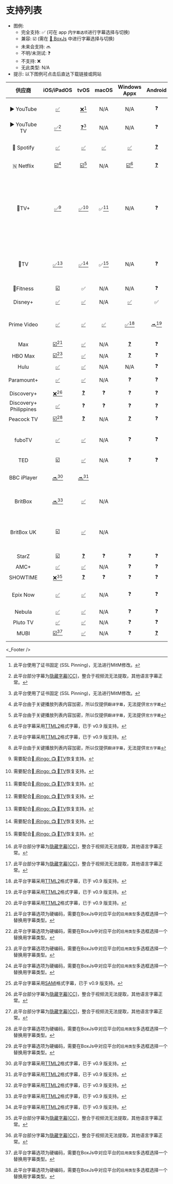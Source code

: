 
# 支持列表
  * 图例:
    * 完全支持: ✅ (可在 app 内`字幕选项`进行字幕选择与切换)
    * 兼容: ☑️ (需在 [🧰 BoxJs](../box-js) 中进行字幕选择与切换)
    * 未来会支持: 🔜
    * 不明/未测试: ❓
    * 不支持: ❌
    * 无此类型: N/A
  * 提示: 以下图例可点击后直达下载链接或网站

|  供应商  |iOS/iPadOS|  tvOS  |  macOS  | Windows<br/>Appx | Android | Web | 备注 |
|   :-:   |   :-:   |   :-:   |   :-:   |   :-:   |   :-:   |   :-:   |   :-:   |
| ▶ YouTube |   [✅](https://apps.apple.com/hk/app/youtube/id544007664)   |   [❌](https://apps.apple.com/hk/app/youtube/id544007664?platform=appleTV)[^1]   |   N/A   |   N/A   |   ❓   |   ✅   |   包含YouTube Music   |
|▶ YouTube TV|   [✅](https://apps.apple.com/us/app/youtube-tv/id1193350206)[^8]   |   [❓](https://apps.apple.com/us/app/youtube-tv/id1193350206?platform=appleTV)[^1]   |   N/A   |   N/A   |   ❓   |   ✅   |        |
| 🎵 Spotify |   [✅](https://apps.apple.com/tw/app/spotify-music-and-podcasts/id324684580)   |   [✅](https://apps.apple.com/us/app/spotify-music-and-podcasts/id324684580?platform=appleTV)   |   [✅](https://www.spotify.com/download)   |   [✅](https://apps.microsoft.com/detail/9NCBCSZSJRSB)   |   [❓](https://play.google.com/store/apps/details?id=com.spotify.music)   |   [✅](https://www.spotify.com)   |   支持播客逐字稿翻译   |
| 🇳 Netflix |   [☑️](https://apps.apple.com/us/app/netflix/id363590051)[^7]   |   [☑️](https://apps.apple.com/us/app/youtube-tv/id1193350206?platform=appleTV)[^7]   |   N/A   |   [☑️](https://apps.microsoft.com/store/detail/netflix/9WZDNCRFJ3TJ)[^3]   |   [❓](https://play.google.com/store/apps/details?id=com.netflix.mediaclient&hl=en_US)   |   [☑️](https://www.netflix.com)[^3][^7]   |        |
|  TV+  |   [✅](https://apps.apple.com/hk/app/apple-tv/id1174078549)[^2]   |   [✅](https://apps.apple.com/hk/app/apple-tv/id1174078549?platform=appleTV)[^2]   |   ✅[^2]   |   N/A   |   ❓   |   [✅](https://tv.apple.com/)[^2]   |   Apple TV app中的订阅内容<br/>包含[MLS Season Pass](https://tv.apple.com/us/channel/mls-season-pass/tvs.sbd.7000)<br/>包含部分录制体育节目   |
|  TV  |   [✅](https://apps.apple.com/hk/app/apple-tv/id1174078549)[^2]   |   [✅](https://apps.apple.com/hk/app/apple-tv/id1174078549?platform=appleTV)[^2]   |   ✅[^2]   |   N/A   |   ❓   |   N/A   |   Apple TV app中的购买与租借内容[^8]   |
| Fitness| [☑️](https://apps.apple.com/cn/app/fitness/id1208224953) |   ✅   |   N/A   |   N/A   |   ❓   |   N/A   | [^8] |
| Disney+ |   [✅](https://apps.apple.com/hk/app/disney/id1446075923)   |   [✅](https://apps.apple.com/hk/app/disney/id1446075923?platform=appleTV)   |   N/A   |   [✅](https://www.microsoft.com/zh-cn/p/disney/9nxqxxlfst89)   |   ✅   |   [✅](https://www.disneyplus.com/)   |   包含[Hulu Hub](https://thewaltdisneycompany.com/hulu-on-disney-beta-launch/)   |
|Prime Video|   [✅](https://apps.apple.com/hk/app/amazon-prime-video/id545519333)   |   [✅](https://apps.apple.com/hk/app/amazon-prime-video/id545519333?platform=appleTV)   |   [✅](https://apps.apple.com/hk/app/amazon-prime-video/id545519333)   |   [✅](https://www.microsoft.com/zh-cn/p/amazon-prime-video-for-windows/9p6rc76msmmj?activetab=pivot:overviewtab)[^3]   |   🔜[^3]   |   [✅](https://www.primevideo.com)[^3]   |   包含Prime Video Channel   |
| Max |   [☑️](https://apps.apple.com/us/app/max-stream-hbo-tv-movies/id1666653815)[^4]   |   [✅](https://apps.apple.com/us/app/max-stream-hbo-tv-movies/id1666653815?platform=appleTV)   |   N/A   |   [❓](https://www.microsoft.com/en-us/p/max/9nn5ntkvgl4r)   |   ❓   |   [☑️](https://www.max.com)[^4]   |        |
| HBO Max |   [☑️](https://apps.apple.com/us/app/hbo-max-stream-tv-movies/id971265422)[^4]   |   [✅](https://apps.apple.com/us/app/hbo-max-stream-tv-movies/id971265422?platform=appleTV)   |   N/A   |   [❓](https://www.microsoft.com/zh-cn/p/hbo-max/9pjj1k9dzmrs)   |   ❓   |   [☑️](https://play.hbomax.com)[^4]   |        |
|  Hulu   |   [✅](https://apps.apple.com/us/app/hulu-watch-tv-series-movies/id376510438)   |   [✅](https://apps.apple.com/us/app/hulu-watch-tv-series-movies/id376510438?platform=appleTV)   |   N/A   |   N/A   |   ❓   |   [🔜](https://www.hulu.com/)[^6]   |        |
|Paramount+|   [✅](https://apps.apple.com/us/app/paramount/id530168168)   |   [✅](https://apps.apple.com/us/app/paramount/id530168168?platform=appleTV)   |   N/A   |   ❓   |   ❓   |   [✅](https://www.paramountplus.com/)   | 包含部分Live TV |
|Discovery+|   [❌](https://apps.apple.com/us/app/discovery-stream-tv-shows/id1498327873)[^8]   |   [❓](https://apps.apple.com/us/app/discovery-stream-tv-shows/id1498327873?platform=appleTV)   |   ❓   |   ❓   |   ❓   |   [❌](https://www.discoveryplus.com/)[^8]   |        |
|Discovery+<br/>Philippines|   [✅](https://apps.apple.com/ph/app/discovery-stream-tv-shows/id1574345720)   |   ❓   |   ❓   |   ❓   |   ❓   |   [✅](https://www.discoveryplus.com/ph/)   |        |
|Peacock TV|   [☑️](https://apps.apple.com/us/app/peacock-tv-stream-tv-movies/id1508186374)[^4]   |   [❓](https://apps.apple.com/us/app/peacock-tv-stream-tv-movies/id1508186374?platform=appleTV)   |   N/A   |   [❓](https://www.microsoft.com/zh-cn/p/peacocktv/9pl67r4p9pg5?activetab=pivot:overviewtab)   |   ❓   |   [☑️](https://www.peacocktv.com/)[^4]   |        |
|  fuboTV  |   [✅](https://apps.apple.com/us/app/fubotv-watch-live-sports-tv/id905401434)   |   [✅](https://apps.apple.com/us/app/fubotv-watch-live-sports-tv/id905401434?platform=appleTV)   |   N/A   |   ❓   |   ❓   |   [✅](https://www.fubo.tv/)   | 仅点播(On Demand)节目 |
|   TED   |   [☑️](https://apps.apple.com/hk/app/ted/id376183339)   |   [✅](https://apps.apple.com/hk/app/ted/id376183339?platform=appleTV)   |   N/A   |   ❓   |   ❓   |   [☑️](https://www.ted.com)   |        |
| BBC iPlayer |   [🔜](https://apps.apple.com/gb/app/bbc-iplayer/id416580485)[^3]   |   [🔜](https://apps.apple.com/gb/app/bbc-iplayer/id416580485?platform=appleTV)[^3]   |         |         |         |   [🔜](https://www.bbc.co.uk/iplayer)[^3]   | iPlayer与BritBox共用资源 |
|  BritBox  |   [🔜](https://apps.apple.com/us/app/britbox-by-bbc-itv/id1206838907)[^3]   |   [✅](https://apps.apple.com/us/app/britbox-by-bbc-itv/id1206838907?platform=appleTV)   |   N/A   |         |         |   [🔜](https://www.britbox.com/)[^3]   | iPlayer与BritBox共用资源 |
| BritBox UK |   [☑️](https://apps.apple.com/gb/app/britbox-uk/id1459650701)   |   [✅](https://apps.apple.com/gb/app/britbox-uk/id1459650701?platform=appleTV)   |   N/A   |         |         |   [❓](https://www.britbox.co.uk)   | BritBox与BritBox UK非同一APP |
|  StarZ  |   [☑️](https://apps.apple.com/us/app/starz/id550221096)   |   [❓](https://apps.apple.com/us/app/starz/id550221096?platform=appleTV)   |   ❓   |   ❓   |   ❓   |   ✅   |        |
|  AMC+   |   [✅](https://apps.apple.com/us/app/amc-tv-shows-movies/id1578728899)   |   [✅](https://apps.apple.com/us/app/amc-tv-shows-movies/id1578728899?platform=appleTV)   |   N/A   |   ❓   |   ❓   |   [✅](https://www.amcplus.com/)   |        |
| SHOWTIME |   [❌](https://apps.apple.com/us/app/showtime/id996246479)[^8]   |   [❓](https://apps.apple.com/us/app/showtime/id996246479?platform=appleTV)   |   ❓   |   ❓   |   ❓   |   [❌](https://www.showtime.com/)[^8]   |        |
| Epix Now |   [✅](https://apps.apple.com/us/app/mgm/id1387514950)   |   [✅](https://apps.apple.com/us/app/mgm/id1387514950?platform=appleTV)   |   N/A   |   ❓   |   ❓   |   [✅](https://www.mgmplus.com/)   | 原 MGM+ 平台 |
|  Nebula  |   [✅](https://apps.apple.com/us/app/nebula-videos-and-podcasts/id1447033725)   |   [✅](https://apps.apple.com/us/app/nebula-videos-and-podcasts/id1447033725?platform=appleTV)   |   N/A   |   ❓   |   ❓   |   [✅](https://nebula.tv/)   |        |
| Pluto TV |   [✅](https://apps.apple.com/us/app/pluto-tv-watch-stream-live/id751712884)   |   [✅](https://apps.apple.com/us/app/pluto-tv-watch-stream-live/id751712884?platform=appleTV)   |   N/A   |   ❓   |   ❓   |   [✅](https://pluto.tv/)   |        |
|  MUBI  |    [☑️](https://apps.apple.com/us/app/mubi-stream-great-cinema/id626148774)[^4]    |   [✅](https://apps.apple.com/us/app/mubi-stream-great-cinema/id626148774?platform=appleTV)   |   N/A   |   ❓   |   [❓](https://play.google.com/store/apps/details?id=com.mubi)   |    [☑️](https://mubi.com)[^4]    |         |
|         |         |         |         |         |         |        |        |

  [^1]: 此平台使用了证书固定 (SSL Pinning)，无法进行MitM修改。
  [^2]: 需要配合[ iRingo: 📺 TV](https://NSRingo.github.com/guide/apple-tv)恢复支持。
  [^3]: 此平台字幕采用[TTML2](https://www.w3.org/TR/2018/REC-ttml2-20181108/)格式字幕，已于 v0.9 版支持。
  [^4]: 此平台字幕选项为硬编码，需要在BoxJs中对应平台的`启用类型`多选框选择一个替换用字幕类型。
  [^5]: 采用旧版`AVPlayerViewController`播放器UI界面，自定义字幕名称会被强制显示为固定名称，比如多个名称为`简体中文`的选项，依次为原始字幕选项及BoxJs中开启的字幕选项，除显示的名称固定外，字幕选项功能正常。
  [^6]: 此平台字幕采用[SAMI](https://docs.microsoft.com/zh-cn/previous-versions/windows/desktop/dnacc/understanding-sami-1.0?redirectedfrom=MSDN)格式字幕，已于 v0.9 版支持。
  [^7]: 此平台由于关键播放列表内容加密，所以仅提供`翻译字幕`，无法提供`官方字幕`
  [^8]: 此平台部分字幕为[隐藏字幕[CC]](https://zh.wikipedia.org/wiki/隱藏字幕)，整合于视频流无法提取，其他语言字幕正常。

<_Footer />
